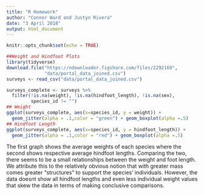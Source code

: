 ```yaml
---
title: "R Homework"
author: "Connor Ward and Justyn Rivera"
date: "3 April 2018"
output: html_document
---
```


```r
knitr::opts_chunk$set(echo = TRUE)
```
```r

##Weight and Hindfoot Plots 
library(tidyverse)
download.file("https://ndownloader.figshare.com/files/2292169",
              "data/portal_data_joined.csv")
surveys <- read_csv("data/portal_data_joined.csv")

surveys_complete <- surveys %>%
  filter(!is.na(weight), !is.na(hindfoot_length), !is.na(sex),
         species_id != "")
## Weight 
ggplot(surveys_complete, aes(x=species_id, y = weight)) +
  geom_jitter(alpha = .1,color = "green") + geom_boxplot(alpha =.5)
## Hindfoot Length
ggplot(surveys_complete, aes(x=species_id, y = hindfoot_length)) +
  geom_jitter(alpha = .1,color = "red") + geom_boxplot(alpha =.5)
```
  The first graph shows the average weights of each species where the second shows respective average hindfoot lengths. Comparing the two, there seems to be a small relationships between the weight and foot length. We attribute this to the relatively obvious notion that with greater mass comes greater "structures" to support the species' individuals. However, the data doesnt show all hindfoot lengths and even less individual weight values that skew the data in terms of making conclusive comparisons.
